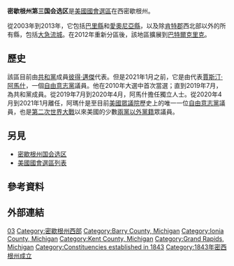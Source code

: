 {{Infobox U.S. congressional district
|state = 密西根
|district number = 3
|image name = Michigan US Congressional District 3 (since 2013).tif
|image width = 400
|image caption = Michigan's 3rd congressional district since January 3, 2013
|representative = [[彼得·邁傑|彼得·邁傑]]
|party = 共和黨
|residence = [[大急流城|大急流城]]
|english area = 
|distribution ref=<ref>[https://www2.census.gov/geo/relfiles/cdsld13/26/ur_cd_26.txt MICHIGAN CONGRESSIONAL DISTRICTS BY URBAN AND RURAL POPULATION AND LAND AREA]</ref>
|percent urban = 68.54
|percent rural = 31.46
|population = 752,287
|population year = 2019
|median income = $64,919
|percent white = 84.2
|percent black = 7.98
|percent hispanic = 6.89
|percent native american = 0.3
|percent other race = 
|percent blue collar = 
|percent white collar = 
|percent gray collar = 
|cpvi = R+6
}}

'''密歇根州第三国会选区'''是[[美國國會選區列表|美國國會選區]]在西密歇根州。

從2003年到2013年，它包括[[巴里縣_(密歇根州)|巴里縣]]和[[愛奧尼亞縣_(密歇根州)|愛奧尼亞縣]]，以及除[[肯特郡|肯特郡]]西北部以外的所有縣，包括[[大急流城_(密歇根州)|大急流城]]。在2012年重新分區後，該地區擴展到[[巴特爾克里克_(密歇根州)|巴特爾克里克]]。

== 歷史 ==
該區目前由[[共和黨_(美國)|共和黨]]成員[[彼得·邁傑|彼得·邁傑]]代表。但是2021年1月之前，它是由代表[[賈斯汀·阿馬什|賈斯汀·阿馬什]]，一個[[自由意志黨|自由意志黨]]議員。他在2010年大選中首次當選；直到2019年7月，為共和黨成員。從2019年7月到2020年4月，阿馬什擔任獨立人士。從2020年4月到2021年1月離任，阿瑪什是至目前[[美國|美國]][[美國眾議院|眾議院]]歷史上的唯一一位[[自由意志黨|自由意志黨]]議員，也是[[第二次世界大戰|第二次世界大戰]]以來美國的少數[[第三黨_(美國)|兩黨以外黨籍]]眾議員。

==另見==
{{portal|美國|密西根}}

*[[密歇根州国会选区|密歇根州国会选区]]
*[[美國國會選區列表|美國國會選區列表]]

== 參考資料 ==
{{reflist}}

== 外部連結 ==

[[Category:密芝根州國會選區|03]]
[[Category:密歇根州西部|Category:密歇根州西部]]
[[Category:Barry_County,_Michigan|Category:Barry County, Michigan]]
[[Category:Ionia_County,_Michigan|Category:Ionia County, Michigan]]
[[Category:Kent_County,_Michigan|Category:Kent County, Michigan]]
[[Category:Grand_Rapids,_Michigan|Category:Grand Rapids, Michigan]]
[[Category:Constituencies_established_in_1843|Category:Constituencies established in 1843]]
[[Category:1843年密西根州成立|Category:1843年密西根州成立]]